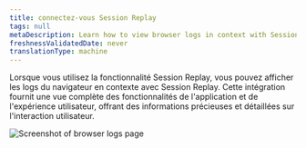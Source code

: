 ```yaml
---
title: connectez-vous Session Replay
tags: null
metaDescription: Learn how to view browser logs in context with Session Replay to gain valuable insights into user interactions and application functionality.
freshnessValidatedDate: never
translationType: machine
---
```


Lorsque vous utilisez la fonctionnalité Session Replay, vous pouvez afficher les logs du navigateur en contexte avec Session Replay. Cette intégration fournit une vue complète des fonctionnalités de l'application et de l'expérience utilisateur, offrant des informations précieuses et détaillées sur l'interaction utilisateur.

<img title="Session Replay logs" alt="Screenshot of browser logs page" src="/images/logs-in-session-replay.webp" />
